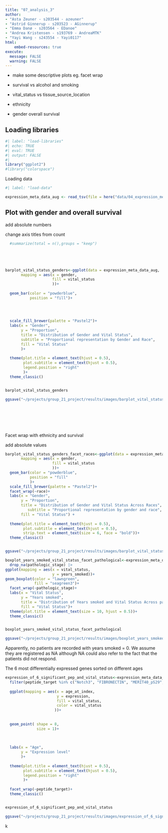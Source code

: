 ```yaml
---
title: "07_analysis_3"
author:
- "Asta Zeuner - s203544 - azeuner"
- "Astrid Ginnerup - s203523 - AGinnerup"
- "Emma Danø - s203564 - EDanoe"
- "Andrea Kristensen - s193769 - AndreaMTK"
- "Yayi Wang - s243554 - Yayi0117"
html: 
    embed-resources: true
execute: 
  message: FALSE
  warning: FALSE
---
```


-   make some descriptive plots eg. facet wrap

-   survival vs alcohol and smoking

-   vital_status vs tissue_source_location

-   ethnicity

-   gender overall survival

## **Loading libraries**

```r
#| label: "load-libraries" 
#| echo: TRUE
#| eval: TRUE 
#| output: FALSE  
#| 
library("ggplot2")
#library("colorspace")
```

Loading data

```r
#| label: "load-data" 

expression_meta_data_aug <- read_tsv(file = here("data/04_expression_meta_data_aug.tsv.gz"))

```

## Plot with gender and overall survival

add absolute numbers

change axis titles from count

```r


  #summarize(total = n(),groups = "keep")





barplot_vital_status_genders<-ggplot(data = expression_meta_data_aug,
       mapping = aes(x = gender,
                     fill = vital_status
                     ))+
  
  geom_bar(color = "powderblue",
           position = "fill")+
  

  
  
  scale_fill_brewer(palette = "Pastel2")+
  labs(x = "Gender", 
       y = "Proportion",
       title = "Distribution of Gender and Vital Status",
       subtitle = "Proportional representation by Gender and Race",
       fill = "Vital Status"
       )+
  
  theme(plot.title = element_text(hjust = 0.5),
        plot.subtitle = element_text(hjust = 0.5),
        legend.position = "right"
        )+
  theme_classic()


barplot_vital_status_genders  

ggsave("~/projects/group_21_project/results/images/barplot_vital_status_genders.png", plot= last_plot())








```

Facet wrap with ethnicity and survival

add absolute values

```r
barplot_vital_status_genders_facet_races<-ggplot(data = expression_meta_data_aug,
       mapping = aes(x = gender,
                     fill = vital_status
                     ))+
  geom_bar(color = "powderblue",
           position = "fill"
           )+
  scale_fill_brewer(palette = "Pastel2")+
  facet_wrap(~race)+
  labs(x = "Gender", 
       y = "Proportion",
       title = "Distribution of Gender and Vital Status Across Races",
          subtitle = "Proportional representation by gender and race",
       fill = "Vital Status") +
  
  theme(plot.title = element_text(hjust = 0.5),
        plot.subtitle = element_text(hjust = 0.5),
        strip.text = element_text(size = 6, face = "bold"))+
  theme_classic()


ggsave("~/projects/group_21_project/results/images/barplot_vital_status_genders_facet_races.png", plot= last_plot())

```

```r

boxplot_years_smoked_vital_status_facet_pathological<-expression_meta_data_aug |> 
  drop_na(pathologic_stage) |> 
ggplot(mapping = aes(x = vital_status,
                     y = years_smoked))+
geom_boxplot(color = "lawngreen",
             fill = "seagreen3")+
  facet_wrap(~pathologic_stage)+
  labs(x = "Vital Status", 
       y = "Years smoked",
       title = "Distribution of Years smoked and Vital Status Across pathological stages",
       fill = "Vital Status")+
  theme(plot.title = element_text(size = 10, hjust = 0.5))+
  theme_classic()


boxplot_years_smoked_vital_status_facet_pathological

ggsave("~/projects/group_21_project/results/images/boxplot_years_smoked_vital_status_facet_pathological.png", plot= last_plot())

```

Apparently, no patients are recorded with years smoked = 0. We assume they are registered as NA although NA could also refer to the fact that the patients did not respond.

The 6 most differentially expressed genes sorted on different ages

```r

expression_of_6_significant_pep_and_vital_status<-expression_meta_data_aug |> 
  filter(peptide_target %in% c("Notch3", "FIBRONECTIN", "MERIT40_pS29","Enolase-2","PKC-a-b-II_pT638_T641","IMP3")) |> 
  
  ggplot(mapping = aes(x = age_at_index,
                       y = expression,
                       fill = vital_status,
                       color = vital_status
                      ))+
  
  
  geom_point( shape = 8,
              size = 1)+
  
  
  
  labs(x = "Age", 
       y = "Expression level"
       )+
  
  theme(plot.title = element_text(hjust = 0.5),
        plot.subtitle = element_text(hjust = 0.5),
        legend.position = "right"
        )+
  
  facet_wrap(~peptide_target)+
  theme_classic()


expression_of_6_significant_pep_and_vital_status

ggsave("~/projects/group_21_project/results/images/expression_of_6_significant_pep_and_vital_status.png", plot= last_plot())

```

k
